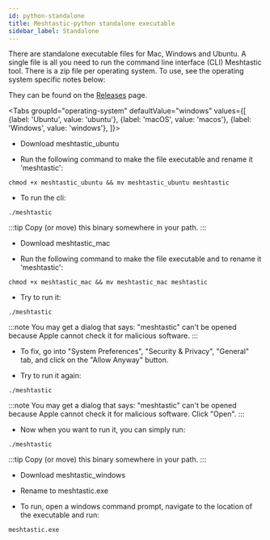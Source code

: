 ```yaml
---
id: python-standalone
title: Meshtastic-python standalone executable
sidebar_label: Standalone
---
```



There are standalone executable files for Mac, Windows and Ubuntu. A single file is all you need to run the command line interface (CLI) Meshtastic tool. There is a zip file per operating system. To use, see the operating system specific notes below:

They can be found on the [Releases](https://github.com/meshtastic/Meshtastic-python/releases) page.

<Tabs
groupId="operating-system"
defaultValue="windows"
values={[
{label: 'Ubuntu', value: 'ubuntu'},
{label: 'macOS', value: 'macos'},
{label: 'Windows', value: 'windows'},
]}>
<TabItem value="ubuntu">

- Download meshtastic_ubuntu

- Run the following command to make the file executable and rename it 'meshtastic':

```
chmod +x meshtastic_ubuntu && mv meshtastic_ubuntu meshtastic
```

- To run the cli:

```
./meshtastic
```

:::tip
Copy (or move) this binary somewhere in your path.
:::

</TabItem>
<TabItem value="macos">

- Download meshtastic_mac

- Run the following command to make the file executable and to rename it 'meshtastic':

```
chmod +x meshtastic_mac && mv meshtastic_mac meshtastic
```

- Try to run it:

```
./meshtastic
```

:::note
You may get a dialog that says:
"meshtastic" can't be opened because Apple cannot check it for malicious software.
:::

- To fix, go into "System Preferences", "Security & Privacy", "General" tab, and click on the "Allow Anyway" button.

- Try to run it again:

```
./meshtastic
```

:::note
You may get a dialog that says:
"meshtastic" can't be opened because Apple cannot check it for malicious software.
Click "Open".
:::

- Now when you want to run it, you can simply run:

```
./meshtastic
```

:::tip
Copy (or move) this binary somewhere in your path.
:::

</TabItem>
<TabItem value="windows">

- Download meshtastic_windows

- Rename to meshtastic.exe

- To run, open a windows command prompt, navigate to the location of the executable and run:

```
meshtastic.exe
```

</TabItem>
</Tabs>
